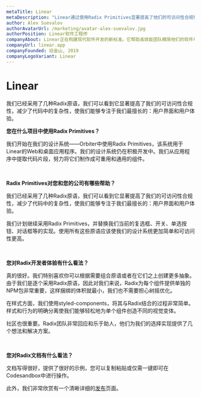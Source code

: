 ```yaml
---
metaTitle: Linear
metaDescription: "Linear通过使用Radix Primitives显著提高了他们的可访问性合规性，并能够专注于他们最擅长的：用户界面和用户体验。"
author: Alex Suevalov
authorAvatarUrl: /marketing/avatar-alex-suevalov.jpg
authorPosition: Linear软件工程师
companyAbout: Linear正在构建现代软件开发的新标准。它帮助高效能团队精简他们的软件项目、冲刺、任务和错误跟踪。
companyUrl: linear.app
companyFounded: 旧金山, 2019
companyLogoVariant: Linear
---
```


# Linear

<HeroQuote>
	我们已经采用了几种Radix原语，我们可以看到它显著提高了我们的可访问性合规性，减少了代码中的复杂性，使我们能够专注于我们最擅长的：用户界面和用户体验。
</HeroQuote>

<br />

**您在什么项目中使用Radix Primitives？**

我们开始在我们的设计系统——Orbiter中使用Radix Primitives，该系统用于Linear的Web和桌面应用程序。我们的设计系统仍在积极开发中。我们从应用程序中提取代码片段，努力将它们制作成可重用和通用的组件。

<br />

**Radix Primitives对您和您的公司有哪些帮助？**

我们已经采用了几种Radix原语，我们可以看到它显著提高了我们的可访问性合规性，减少了代码中的复杂性，使我们能够专注于我们最擅长的：用户界面和用户体验。

我们计划继续采用Radix Primitives，并替换我们当前的复选框、开关、单选按钮、对话框等的实现。使用所有这些原语应该使我们的设计系统更加简单和可访问性更高。

<br />

**您对Radix开发者体验有什么看法？**

真的很好。我们特别喜欢你可以根据需要组合原语或者在它们之上创建更多抽象。由于我们是逐个采用Radix原语，因此对我们来说，Radix为每个组件提供单独的NPM包非常重要，这样捆绑的体积就最小，我们也不需要担心树摇优化。

在样式方面，我们使用styled-components，将其与Radix结合的过程非常简单。样式和行为的明确分离使我们能够轻松地为单个组件创造不同的视觉变体。

社区也很重要。Radix团队非常回应和乐于助人，他们为我们的选择实现提供了几个想法和解决方案。

<br />

**您对Radix文档有什么看法？**

文档写得很好，提供了很好的示例，您可以复制粘贴或仅需一键即可在Codesandbox中进行操作。

此外，我们非常欣赏有一个清晰详细的[发布](../primitives/docs/overview/releases)页面。